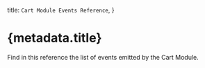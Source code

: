 
  title: `Cart Module Events Reference`,
}

# {metadata.title}

Find in this reference the list of events emitted by the Cart Module.

<EventsTable />